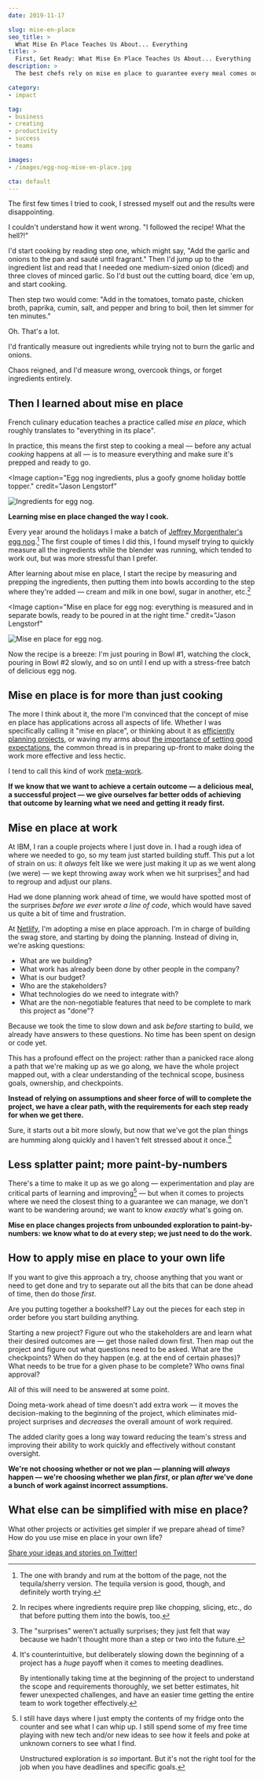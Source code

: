 ```yaml
---
date: 2019-11-17

slug: mise-en-place
seo_title: >
  What Mise En Place Teaches Us About... Everything
title: >
  First, Get Ready: What Mise En Place Teaches Us About... Everything
description: >
  The best chefs rely on mise en place to guarantee every meal comes out right. It’s also a killer productivity hack. Here’s how you can start using it today.

category:
- impact

tag:
- business
- creating
- productivity
- success
- teams

images:
- /images/egg-nog-mise-en-place.jpg

cta: default
---
```



The first few times I tried to cook, I stressed myself out and the results were disappointing.

I couldn't understand how it went wrong. "I followed the recipe! What the hell?!"

I'd start cooking by reading step one, which might say, "Add the garlic and onions to the pan and sauté until fragrant." Then I'd jump up to the ingredient list and read that I needed one medium-sized onion (diced) and three cloves of minced garlic. So I'd bust out the cutting board, dice 'em up, and start cooking.

Then step two would come: "Add in the tomatoes, tomato paste, chicken broth, paprika, cumin, salt, and pepper and bring to boil, then let simmer for ten minutes."

Oh. That's a lot.

I'd frantically measure out ingredients while trying not to burn the garlic and onions.

Chaos reigned, and I'd measure wrong, overcook things, or forget ingredients entirely.

## Then I learned about mise en place

French culinary education teaches a practice called *mise en place*, which roughly translates to "everything in its place".

In practice, this means the first step to cooking a meal — before any actual *cooking* happens at all — is to measure everything and make sure it's prepped and ready to go.

<Image
  caption="Egg nog ingredients, plus a goofy gnome holiday bottle topper."
  credit="Jason Lengstorf"
>

  ![Ingredients for egg nog.](./images/egg-nog-ingredients.jpg)

</Image>

**Learning mise en place changed the way I cook.**

Every year around the holidays I make a batch of [Jeffrey Morgenthaler's egg nog](https://www.jeffreymorgenthaler.com/egg-nog/).[^not-tequila] The first couple of times I did this, I found myself trying to quickly measure all the ingredients while the blender was running, which tended to work out, but was more stressful than I prefer.

[^not-tequila]:
    The one with brandy and rum at the bottom of the page, not the tequila/sherry version. The tequila version is good, though, and definitely worth trying.

After learning about mise en place, I start the recipe by measuring and prepping the ingredients, then putting them into bowls according to the step where they're added — cream and milk in one bowl, sugar in another, etc.[^chop]

[^chop]:
    In recipes where ingredients require prep like chopping, slicing, etc., do that before putting them into the bowls, too.

<Image
  caption="Mise en place for egg nog: everything is measured and in separate bowls, ready to be poured in at the right time."
  credit="Jason Lengstorf"
>

  ![Mise en place for egg nog.](./images/egg-nog-mise-en-place.jpg)

</Image>

Now the recipe is a breeze: I'm just pouring in Bowl #1, watching the clock, pouring in Bowl #2 slowly, and so on until I end up with a stress-free batch of delicious egg nog.

## Mise en place is for more than just cooking

The more I think about it, the more I'm convinced that the concept of mise en place has applications across all aspects of life. Whether I was specifically calling it "mise en place", or thinking about it as [efficiently planning projects](/effective-project-planning), or waving my arms about [the importance of setting good expectations](/setting-expectations), the common thread is in preparing up-front to make doing the work more effective and less hectic.

I tend to call this kind of work [meta-work](/yak-shaving).

**If we know that we want to achieve a certain outcome — a delicious meal, a successful project — we give ourselves far better odds of achieving that outcome by learning what we need and getting it ready first.**

## Mise en place at work

At IBM, I ran a couple projects where I just dove in. I had a rough idea of where we needed to go, so my team just started building stuff. This put a lot of strain on us: it *always* felt like we were just making it up as we went along (we were) — we kept throwing away work when we hit surprises[^unsurprising] and had to regroup and adjust our plans.

[^unsurprising]:
    The "surprises" weren't actually surprises; they just felt that way because we hadn't thought more than a step or two into the future.

Had we done planning work ahead of time, we would have spotted most of the surprises *before we ever wrote a line of code*, which would have saved us quite a bit of time and frustration.

At [Netlify](https://netlify.com/?utm_source=lengstorf-com&utm_medium=mise-en-place-jl&utm_campaign=devex), I'm adopting a mise en place approach. I'm in charge of building the swag store, and starting by doing the planning. Instead of diving in, we're asking questions:

- What are we building?
- What work has already been done by other people in the company?
- What is our budget?
- Who are the stakeholders?
- What technologies do we need to integrate with?
- What are the non-negotiable features that need to be complete to mark this project as "done"?

Because we took the time to slow down and ask *before* starting to build, we already have answers to these questions. No time has been spent on design or code yet.

This has a profound effect on the project: rather than a panicked race along a path that we're making up as we go along, we have the whole project mapped out, with a clear understanding of the technical scope, business goals, ownership, and checkpoints.

**Instead of relying on assumptions and sheer force of will to complete the project, we have a clear path, with the requirements for each step ready for when we get there.**

Sure, it starts out a bit more slowly, but now that we've got the plan things are humming along quickly and I haven't felt stressed about it once.[^time]

[^time]:
    It's counterintuitive, but deliberately slowing down the beginning of a project has a *huge* payoff when it comes to meeting deadlines.

    By intentionally taking time at the beginning of the project to understand the scope and requirements thoroughly, we set better estimates, hit fewer unexpected challenges, and have an easier time getting the entire team to work together effectively.

## Less splatter paint; more paint-by-numbers

There's a time to make it up as we go along — experimentation and play are critical parts of learning and improving[^experiment] — but when it comes to projects where we need the closest thing to a guarantee we can manage, we don't want to be wandering around; we want to know *exactly* what's going on.

[^experiment]:
    I still have days where I just empty the contents of my fridge onto the counter and see what I can whip up. I still spend some of my free time playing with new tech and/or new ideas to see how it feels and poke at unknown corners to see what I find.

    Unstructured exploration is *so* important. But it's not the right tool for the job when you have deadlines and specific goals.

**Mise en place changes projects from unbounded exploration to paint-by-numbers: we know what to do at every step; we just need to do the work.**

## How to apply mise en place to your own life

If you want to give this approach a try, choose anything that you want or need to get done and try to separate out all the bits that can be done ahead of time, then do those *first*.

Are you putting together a bookshelf? Lay out the pieces for each step in order before you start building anything.

Starting a new project? Figure out who the stakeholders are and learn what their desired outcomes are — get those nailed down first. Then map out the project and figure out what questions need to be asked. What are the checkpoints? When do they happen (e.g. at the end of certain phases)? What needs to be true for a given phase to be complete? Who owns final approval?

All of this will need to be answered at some point.

Doing meta-work ahead of time doesn't add extra work — it moves the decision-making to the beginning of the project, which eliminates mid-project surprises and *decreases* the overall amount of work required.

The added clarity goes a long way toward reducing the team's stress and improving their ability to work quickly and effectively without constant oversight.

**We're not choosing whether or not we plan — planning will *always* happen — we're choosing whether we plan *first*, or plan *after* we've done a bunch of work against incorrect assumptions.**

## What else can be simplified with mise en place?

What other projects or activities get simpler if we prepare ahead of time? How do you use mise en place in your own life?

[Share your ideas and stories on Twitter!](https://twitter.com/intent/tweet?text=First,%20Get%20Ready:%20What%20mise%20en%20place%20can%20teach%20us%20about...%20everything&via=jlengstorf&url=https://lengstorf.com/mise-en-place/)
